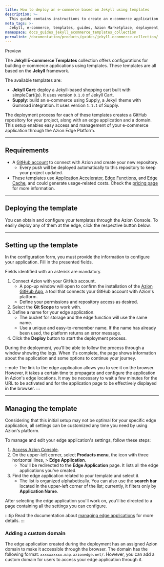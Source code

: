 ```yaml
---
title: How to deploy an e-commerce based on Jekyll using templates
description: >-
  This guide contains instructions to create an e-commerce application using templates based on Jekyll.
meta_tags: >-
  Jekyll, e-commerce, templates, guides, Azion Marketplace, deployment, online store
namespace: docs_guides_jekyll_ecommerce_templates_collection
permalink: /documentation/products/guides/jekyll-ecommerce-collection/
---
```



<Tag severity="info" client:only="vue">
Preview
</Tag>

The **Jekyll E-commerce Templates** collection offers configurations for building e-commerce applications using templates. These templates are all based on the **Jekyll** framework.

The available templates are:

- **Jekyll Cart**: deploy a Jekyll-based shopping cart built with simpleCart(js). It uses version `0.1.0` of Jekyll Cart.
- **Supply**: build an e-commerce using Supply, a Jekyll theme with Gumroad integration. It uses version `1.1.1` of Supply.

The deployment process for each of these templates creates a GitHub repository for your project, along with an edge application and a domain. This setup enables easy access and management of your e-commerce application through the Azion Edge Platform.

---

## Requirements

- A [GitHub account](https://github.com/signup) to connect with Azion and create your new repository.
    - Every push will be deployed automatically to this repository to keep your project updated.
- These templates use [Application Accelerator](/en/documentation/products/build/edge-application/application-accelerator/), [Edge Functions](/en/documentation/products/build/edge-application/edge-functions/), and [Edge Cache](https://www.azion.com/en/documentation/products/build/edge-application/edge-cache/), and could generate usage-related costs. Check the [pricing page](https://www.azion.com/en/pricing/) for more information.

---

## Deploying the template

You can obtain and configure your templates through the Azion Console. To easily deploy any of them at the edge, click the respective button below.

<LinkButton
    label="Deploy Jekyll Cart"
    link="https://console.azion.com/create/azion-community/jekyll-cart"
    icon="ai ai-azion"
    icon-pos="left"
  />
<LinkButton
    label="Deploy Supply"
    link="https://console.azion.com/create/azion-community/jekyll-supply"
    icon="ai ai-azion"
    icon-pos="left"
  />

---

## Setting up the template

In the configuration form, you must provide the information to configure your application. Fill in the presented fields. 

Fields identified with an asterisk are mandatory.

1. Connect Azion with your GitHub account.
    - A pop-up window will open to confirm the installation of the [Azion GitHub App](/en/documentation/products/guides/azion-github-app/), a tool that connects your GitHub account with Azion's platform.
    - Define your permissions and repository access as desired.
2. Select the **Git Scope** to work with.
3. Define a name for your edge application.
    - The bucket for storage and the edge function will use the same name.
    - Use a unique and easy-to-remember name. If the name has already been used, the platform returns an error message.
4. Click the **Deploy** button to start the deployment process.

During the deployment, you'll be able to follow the process through a window showing the logs. When it's complete, the page shows information about the application and some options to continue your journey.

:::note
The link to the edge application allows you to see it on the browser. However, it takes a certain time to propagate and configure the application in Azion's edge locations. It may be necessary to wait a few minutes for the URL to be activated and for the application page to be effectively displayed in the browser.
:::

---

## Managing the template

Considering that this initial setup may not be optimal for your specific edge application, all settings can be customized any time you need by using Azion's platform.

To manage and edit your edge application's settings, follow these steps:

1. [Access Azion Console](https://console.azion.com).
2. On the upper-left corner, select **Products menu**, the icon with three horizontal lines, > **Edge Application**.
    - You'll be redirected to the **Edge Application** page. It lists all the edge applications you've created.
3. Find the edge application related to your template and select it.
    - The list is organized alphabetically. You can also use the **search bar** located in the upper-left corner of the list; currently, it filters only by **Application Name**.

After selecting the edge application you'll work on, you'll be directed to a page containing all the settings you can configure.

:::tip
Read the documentation about [managing edge applications](/en/documentation/products/build/edge-application/first-steps/) for more details.
:::

### Adding a custom domain

The edge application created during the deployment has an assigned Azion domain to make it accessible through the browser. The domain has the following format: `xxxxxxxxxx.map.azionedge.net/`. However, you can add a custom domain for users to access your edge application through it.

<LinkButton link="/en/documentation/products/guides/configure-a-domain/" label="go to configuring a domain guide" severity="secondary" /> 
